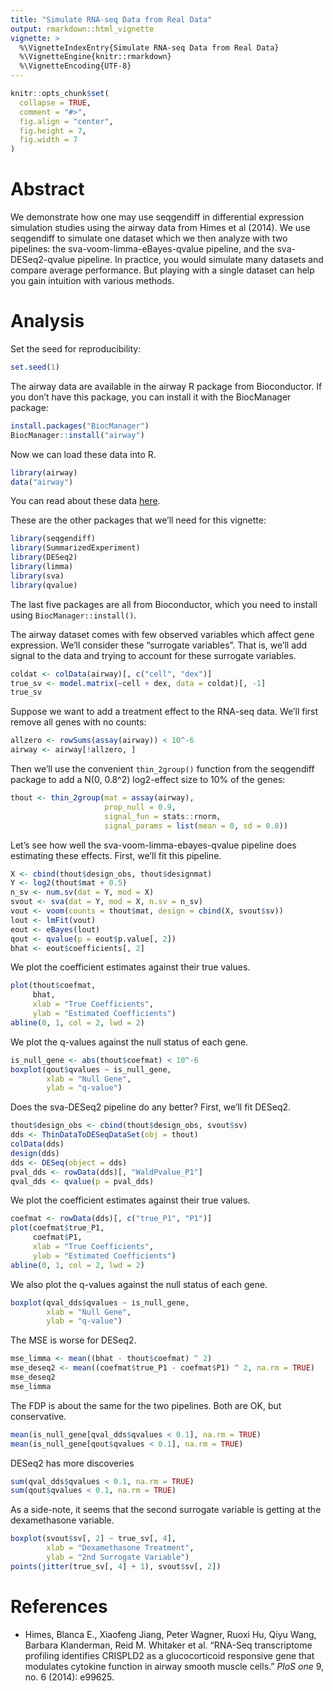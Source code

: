 ```yaml
---
title: "Simulate RNA-seq Data from Real Data"
output: rmarkdown::html_vignette
vignette: >
  %\VignetteIndexEntry{Simulate RNA-seq Data from Real Data}
  %\VignetteEngine{knitr::rmarkdown}
  %\VignetteEncoding{UTF-8}
---
```


```r
knitr::opts_chunk$set(
  collapse = TRUE,
  comment = "#>",
  fig.align = "center",
  fig.height = 7,
  fig.width = 7
)
```

# Abstract 

We demonstrate how one may use seqgendiff in differential expression 
simulation studies using the airway data from Himes et al (2014). We 
use seqgendiff to simulate one dataset which we then analyze with two
pipelines: the sva-voom-limma-eBayes-qvalue pipeline, and the sva-DESeq2-qvalue
pipeline. In practice, you would simulate many datasets and compare
average performance. But playing with a single dataset can help
you gain intuition with various methods.

# Analysis

Set the seed for reproducibility:
```r
set.seed(1)
```

The airway data are available in the airway R package from Bioconductor. If
you don't have this package, you can install it with the BiocManager package:
```r
install.packages("BiocManager")
BiocManager::install("airway")
```

Now we can load these data into R.
```r
library(airway)
data("airway")
```
You can read about these data [here](http://bioconductor.org/packages/release/data/experiment/vignettes/airway/inst/doc/airway.html).

These are the other packages that we'll need for this vignette:
```r
library(seqgendiff)
library(SummarizedExperiment)
library(DESeq2)
library(limma)
library(sva)
library(qvalue)
```
The last five packages are all from Bioconductor, which you need to install
using `BiocManager::install()`.

The airway dataset comes with few observed variables which affect gene
expression. We'll consider these "surrogate variables". That is, we'll
add signal to the data and trying to account for these surrogate variables.
```r
coldat <- colData(airway)[, c("cell", "dex")]
true_sv <- model.matrix(~cell + dex, data = coldat)[, -1]
true_sv
```

Suppose we want to add a treatment effect to the RNA-seq data. We'll first
remove all genes with no counts:
```r
allzero <- rowSums(assay(airway)) < 10^-6
airway <- airway[!allzero, ]
```
Then we'll use the convenient `thin_2group()` function from the seqgendiff
package to add a N(0, 0.8^2) log2-effect size to 10% of the genes:
```r
thout <- thin_2group(mat = assay(airway), 
                     prop_null = 0.9, 
                     signal_fun = stats::rnorm,
                     signal_params = list(mean = 0, sd = 0.8))
```

Let's see how well the sva-voom-limma-ebayes-qvalue pipeline does 
estimating these effects. First, we'll fit this pipeline.
```r
X <- cbind(thout$design_obs, thout$designmat)
Y <- log2(thout$mat + 0.5)
n_sv <- num.sv(dat = Y, mod = X)
svout <- sva(dat = Y, mod = X, n.sv = n_sv)
vout <- voom(counts = thout$mat, design = cbind(X, svout$sv))
lout <- lmFit(vout)
eout <- eBayes(lout)
qout <- qvalue(p = eout$p.value[, 2])
bhat <- eout$coefficients[, 2]
```

We plot the coefficient estimates against their true values.
```r
plot(thout$coefmat, 
     bhat, 
     xlab = "True Coefficients", 
     ylab = "Estimated Coefficients")
abline(0, 1, col = 2, lwd = 2)
```

We plot the q-values against the null status of each gene.
```r
is_null_gene <- abs(thout$coefmat) < 10^-6
boxplot(qout$qvalues ~ is_null_gene,
        xlab = "Null Gene",
        ylab = "q-value")
```

Does the sva-DESeq2 pipeline do any better? First, we'll fit DESeq2.
```r
thout$design_obs <- cbind(thout$design_obs, svout$sv)
dds <- ThinDataToDESeqDataSet(obj = thout)
colData(dds)
design(dds)
dds <- DESeq(object = dds)
pval_dds <- rowData(dds)[, "WaldPvalue_P1"]
qval_dds <- qvalue(p = pval_dds)
```

We plot the coefficient estimates against their true values.
```r
coefmat <- rowData(dds)[, c("true_P1", "P1")]
plot(coefmat$true_P1, 
     coefmat$P1,
     xlab = "True Coefficients", 
     ylab = "Estimated Coefficients")
abline(0, 1, col = 2, lwd = 2)
```

We also plot the q-values against the null status of each gene.
```r
boxplot(qval_dds$qvalues ~ is_null_gene,
        xlab = "Null Gene",
        ylab = "q-value")
```

The MSE is worse for DESeq2.
```r
mse_limma <- mean((bhat - thout$coefmat) ^ 2)
mse_deseq2 <- mean((coefmat$true_P1 - coefmat$P1) ^ 2, na.rm = TRUE)
mse_deseq2
mse_limma
```

The FDP is about the same for the two pipelines. Both are OK, but conservative.
```r
mean(is_null_gene[qval_dds$qvalues < 0.1], na.rm = TRUE)
mean(is_null_gene[qout$qvalues < 0.1], na.rm = TRUE)
```

DESeq2 has more discoveries
```r
sum(qval_dds$qvalues < 0.1, na.rm = TRUE)
sum(qout$qvalues < 0.1, na.rm = TRUE)
```

As a side-note, it seems that the second surrogate variable is getting 
at the dexamethasone variable.
```r
boxplot(svout$sv[, 2] ~ true_sv[, 4], 
        xlab = "Dexamethasone Treatment", 
        ylab = "2nd Surrogate Variable")
points(jitter(true_sv[, 4] + 1), svout$sv[, 2])
```




# References

- Himes, Blanca E., Xiaofeng Jiang, Peter Wagner, Ruoxi Hu, Qiyu Wang, 
  Barbara Klanderman, Reid M. Whitaker et al. "RNA-Seq transcriptome 
  profiling identifies CRISPLD2 as a glucocorticoid responsive gene that 
  modulates cytokine function in airway smooth muscle cells." 
  *PloS one* 9, no. 6 (2014): e99625.